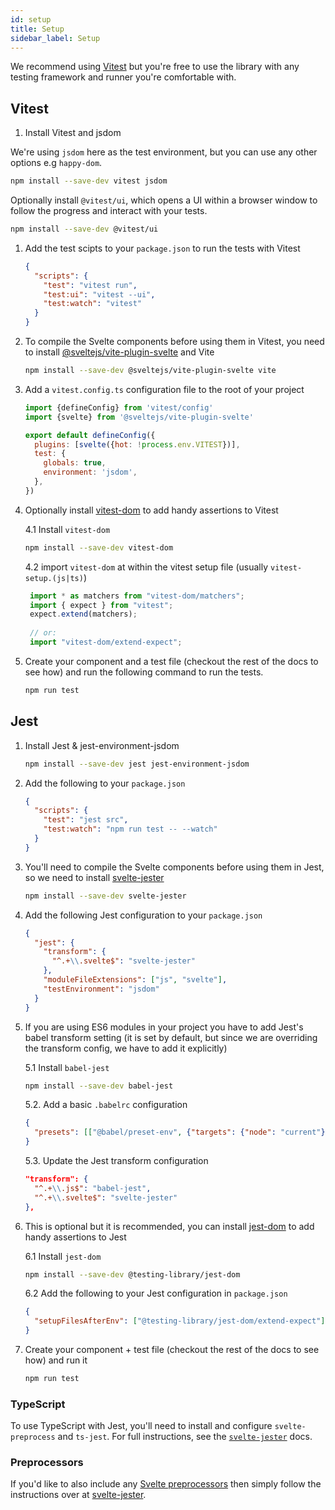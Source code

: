 ```yaml
---
id: setup
title: Setup
sidebar_label: Setup
---
```


We recommend using [Vitest](https://vitest.dev/) but you're free to use the
library with any testing framework and runner you're comfortable with.

## Vitest

1. Install Vitest and jsdom

We're using `jsdom` here as the test environment, but you can use any other
options e.g `happy-dom`.

```bash npm2yarn
npm install --save-dev vitest jsdom
```

Optionally install `@vitest/ui`, which opens a UI within a browser window to
follow the progress and interact with your tests.

```bash npm2yarn
npm install --save-dev @vitest/ui
```

1. Add the test scipts to your `package.json` to run the tests with Vitest

   ```json
   {
     "scripts": {
       "test": "vitest run",
       "test:ui": "vitest --ui",
       "test:watch": "vitest"
     }
   }
   ```

2. To compile the Svelte components before using them in Vitest, you need to
   install
   [@sveltejs/vite-plugin-svelte](https://github.com/sveltejs/vite-plugin-svelte)
   and Vite

   ```bash npm2yarn
   npm install --save-dev @sveltejs/vite-plugin-svelte vite
   ```

3. Add a `vitest.config.ts` configuration file to the root of your project

   ```js
   import {defineConfig} from 'vitest/config'
   import {svelte} from '@sveltejs/vite-plugin-svelte'

   export default defineConfig({
     plugins: [svelte({hot: !process.env.VITEST})],
     test: {
       globals: true,
       environment: 'jsdom',
     },
   })
   ```

4. Optionally install [vitest-dom](https://github.com/chaance/vitest-dom) to add
   handy assertions to Vitest

   4.1 Install `vitest-dom`

   ```bash npm2yarn
   npm install --save-dev vitest-dom
   ```

   4.2 import `vitest-dom` at within the vitest setup file (usually `vitest-setup.(js|ts)`)

   ```js
    import * as matchers from "vitest-dom/matchers";
    import { expect } from "vitest";
    expect.extend(matchers);
    
    // or:
    import "vitest-dom/extend-expect";
   ```

5. Create your component and a test file (checkout the rest of the docs to see
   how) and run the following command to run the tests.

   ```bash npm2yarn
   npm run test
   ```

## Jest

1.  Install Jest & jest-environment-jsdom

    ```bash npm2yarn
    npm install --save-dev jest jest-environment-jsdom
    ```

2.  Add the following to your `package.json`

    ```json
    {
      "scripts": {
        "test": "jest src",
        "test:watch": "npm run test -- --watch"
      }
    }
    ```

3.  You'll need to compile the Svelte components before using them in Jest, so
    we need to install
    [svelte-jester](https://github.com/mihar-22/svelte-jester)

    ```bash npm2yarn
    npm install --save-dev svelte-jester
    ```

4.  Add the following Jest configuration to your `package.json`

    ```json
    {
      "jest": {
        "transform": {
          "^.+\\.svelte$": "svelte-jester"
        },
        "moduleFileExtensions": ["js", "svelte"],
        "testEnvironment": "jsdom"
      }
    }
    ```

5.  If you are using ES6 modules in your project you have to add Jest's babel
    transform setting (it is set by default, but since we are overriding the
    transform config, we have to add it explicitly)

    5.1 Install `babel-jest`

    ```bash npm2yarn
    npm install --save-dev babel-jest
    ```

    5.2. Add a basic `.babelrc` configuration

    ```json
    {
      "presets": [["@babel/preset-env", {"targets": {"node": "current"}}]]
    }
    ```

    5.3. Update the Jest transform configuration

    ```json
    "transform": {
      "^.+\\.js$": "babel-jest",
      "^.+\\.svelte$": "svelte-jester"
    },
    ```

6.  This is optional but it is recommended, you can install
    [jest-dom](https://github.com/testing-library/jest-dom) to add handy
    assertions to Jest

    6.1 Install `jest-dom`

    ```bash npm2yarn
    npm install --save-dev @testing-library/jest-dom
    ```

    6.2 Add the following to your Jest configuration in `package.json`

    ```json
    {
      "setupFilesAfterEnv": ["@testing-library/jest-dom/extend-expect"]
    }
    ```

7.  Create your component + test file (checkout the rest of the docs to see how)
    and run it

    ```bash npm2yarn
    npm run test
    ```

### TypeScript

To use TypeScript with Jest, you'll need to install and configure
`svelte-preprocess` and `ts-jest`. For full instructions, see the
[`svelte-jester`](https://github.com/mihar-22/svelte-jester#typescript) docs.

### Preprocessors

If you'd like to also include any
[Svelte preprocessors](https://github.com/sveltejs/svelte-preprocess) then
simply follow the instructions over at
[svelte-jester](https://github.com/mihar-22/svelte-jester#babel).
